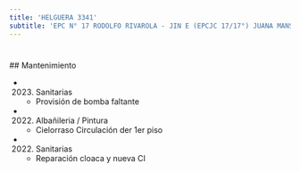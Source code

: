 ```yaml
---
title: 'HELGUERA 3341'
subtitle: 'EPC N° 17 RODOLFO RIVAROLA - JIN E (EPCJC 17/17°) JUANA MANSO [S]'
---
```


#


 ## Mantenimiento

*  (2023) Sanitarias 
    + Provisión de bomba faltante

*  (2022) Albañileria / Pintura 
    + Cielorraso Circulación der 1er piso

*  (2022) Sanitarias 
    + Reparación cloaca y nueva CI




